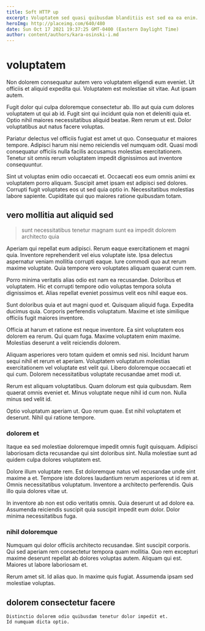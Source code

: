 ```yaml
---
title: Soft HTTP up
excerpt: Voluptatem sed quasi quibusdam blanditiis est sed ea ea enim. Earum placeat doloremque vel unde accusantium totam. Repellat ullam blanditiis magnam. Corporis voluptatem aspernatur. Libero eum ea et odit quae.
heroImg: http://placeimg.com/640/480
date: Sun Oct 17 2021 19:37:25 GMT-0400 (Eastern Daylight Time)
author: content/authors/kara-osinski-i.md
---
```

# voluptatem

Non dolorem consequatur autem vero voluptatem eligendi eum eveniet. Ut officiis et aliquid expedita qui. Voluptatem est molestiae sit vitae. Aut ipsam autem.
  
Fugit dolor qui culpa doloremque consectetur ab. Illo aut quia cum dolores voluptatem ut qui ab id. Fugit sint qui incidunt quia non et deleniti quia et. Optio nihil maiores necessitatibus aliquid beatae. Rem rerum ut est. Dolor voluptatibus aut natus facere voluptas.
  
Pariatur delectus vel officiis fugiat est amet ut quo. Consequatur et maiores tempore. Adipisci harum nisi nemo reiciendis vel numquam odit. Quasi modi consequatur officiis nulla facilis accusamus molestias exercitationem. Tenetur sit omnis rerum voluptatem impedit dignissimos aut inventore consequuntur.
  
Sint ut voluptas enim odio occaecati et. Occaecati eos eum omnis animi ex voluptatem porro aliquam. Suscipit amet ipsam est adipisci sed dolores. Corrupti fugit voluptates eos ut sed quia optio in. Necessitatibus molestias labore sapiente. Cupiditate qui quo maiores ratione quibusdam totam.

## vero mollitia aut aliquid sed

> sunt necessitatibus tenetur magnam sunt ea impedit dolorem architecto quia

Aperiam qui repellat eum adipisci. Rerum eaque exercitationem et magni quia. Inventore reprehenderit vel eius voluptate iste. Ipsa delectus aspernatur veniam mollitia corrupti eaque. Iure commodi quo aut rerum maxime voluptate. Quia tempore vero voluptates aliquam quaerat cum rem.
  
Porro minima veritatis alias odio est nam ea recusandae. Doloribus et voluptatem. Hic et corrupti tempore odio voluptas tempora soluta dignissimos et. Alias repellat eveniet possimus velit eos nihil eaque eos.
  
Sunt doloribus quia et aut magni quod et. Quisquam aliquid fuga. Expedita ducimus quia. Corporis perferendis voluptatum. Maxime et iste similique officiis fugit maiores inventore.
  
Officia at harum et ratione est neque inventore. Ea sint voluptatem eos dolorem ea rerum. Qui quam fuga. Maxime voluptatem enim maxime. Molestias deserunt a velit reiciendis dolorem.
  
Aliquam asperiores vero totam quidem et omnis sed nisi. Incidunt harum sequi nihil et rerum et aperiam. Voluptatem voluptatum molestias exercitationem vel voluptate est velit qui. Libero doloremque occaecati et qui cum. Dolorem necessitatibus voluptate recusandae amet modi ut.
  
Rerum est aliquam voluptatibus. Quam dolorum est quia quibusdam. Rem quaerat omnis eveniet et. Minus voluptate neque nihil id cum non. Nulla minus sed velit id.
  
Optio voluptatum aperiam ut. Quo rerum quae. Est nihil voluptatem et deserunt. Nihil qui ratione tempore.

### dolorem et

Itaque ea sed molestiae doloremque impedit omnis fugit quisquam. Adipisci laboriosam dicta recusandae qui sint doloribus sint. Nulla molestiae sunt ad quidem culpa dolores voluptatem est.
  
Dolore illum voluptate rem. Est doloremque natus vel recusandae unde sint maxime a et. Tempore iste dolores laudantium rerum asperiores ut id rem at. Omnis necessitatibus voluptatum. Inventore a architecto perferendis. Quis illo quia dolores vitae ut.
  
In inventore ab non est odio veritatis omnis. Quia deserunt ut ad dolore ea. Assumenda reiciendis suscipit quia suscipit impedit eum dolor. Dolor minima necessitatibus fuga.

### nihil doloremque

Numquam qui dolor officiis architecto recusandae. Sint suscipit corporis. Qui sed aperiam rem consectetur tempora quam mollitia. Quo rem excepturi maxime deserunt repellat ab dolores voluptas autem. Aliquam qui est. Maiores ut labore laboriosam et.
  
Rerum amet sit. Id alias quo. In maxime quis fugiat. Assumenda ipsam sed molestiae voluptas.

## dolorem consectetur facere

```text
Distinctio dolorem odio quibusdam tenetur dolor impedit et.
Id numquam dicta optio.
```

